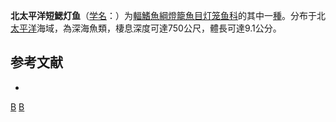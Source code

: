 {{Speciesbox
| name = 北太平洋短鰓灯鱼
| status = NE
| status_system = IUCN3.1
| genus = Nannobrachium
| species = fernae
| authority = [[Wisner|Wisner]], 1971
| synonyms = *''Lampanyctus fernae''<br /><small>Wisner, 1971</small>
}}

'''北太平洋短鰓灯鱼'''（[[学名|学名]]：{{lang|la|''Nannobrachium fernae''}}）为[[輻鰭魚綱|輻鰭魚綱]][[燈籠魚目|燈籠魚目]][[灯笼鱼科|灯笼鱼科]]的其中一[[種|種]]。分布于北[[太平洋|太平洋]]海域，為深海魚類，棲息深度可達750公尺，體長可達9.1公分。

== 参考文献 ==
{{refbegin}}
*{{FishBase_species|genus=Nannobrachium|species=fernae|year=2012|month=2}}
{{refend}}

{{Taxonbar|from=Q2942875}}

[[Category:短鰓灯魚屬|B]]
[[Category:_1971年描述的鱼类|B]]


{{灯笼鱼目小作品}}